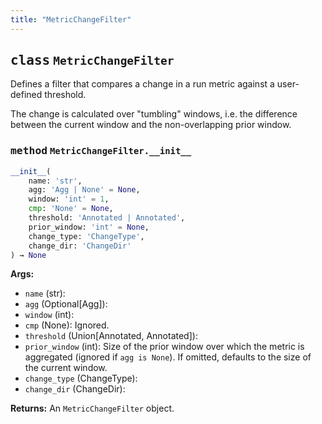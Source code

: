 ```yaml
---
title: "MetricChangeFilter"
---
```






## <kbd>class</kbd> `MetricChangeFilter`
Defines a filter that compares a change in a run metric against a user-defined threshold.

The change is calculated over "tumbling" windows, i.e. the difference
between the current window and the non-overlapping prior window.


### <kbd>method</kbd> `MetricChangeFilter.__init__`

```python
__init__(
    name: 'str',
    agg: 'Agg | None' = None,
    window: 'int' = 1,
    cmp: 'None' = None,
    threshold: 'Annotated | Annotated',
    prior_window: 'int' = None,
    change_type: 'ChangeType',
    change_dir: 'ChangeDir'
) → None
```

**Args:**
 
 - `name` (str): 
 - `agg` (Optional[Agg]): 
 - `window` (int): 
 - `cmp` (None): Ignored.
 - `threshold` (Union[Annotated, Annotated]): 
 - `prior_window` (int): Size of the prior window over which the metric is aggregated (ignored if `agg is None`).
   If omitted, defaults to the size of the current window.
 - `change_type` (ChangeType): 
 - `change_dir` (ChangeDir): 

**Returns:**
 An `MetricChangeFilter` object.
